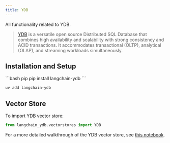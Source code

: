 ```yaml
---
title: YDB
---
```


All functionality related to YDB.

> [YDB](https://ydb.tech/) is a versatile open source Distributed SQL Database that combines
> high availability and scalability with strong consistency and ACID transactions.
> It accommodates transactional (OLTP), analytical (OLAP), and streaming workloads simultaneously.

## Installation and Setup

<CodeGroup>
```bash pip
pip install langchain-ydb
```

```bash uv
uv add langchain-ydb
```
</CodeGroup>

## Vector Store

To import YDB vector store:

```python
from langchain_ydb.vectorstores import YDB
```

For a more detailed walkthrough of the YDB vector store, see [this notebook](/oss/python/integrations/vectorstores/ydb).
